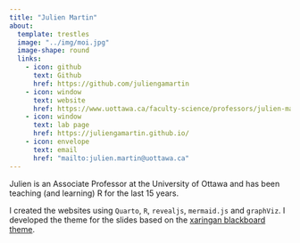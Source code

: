 ```yaml
---
title: "Julien Martin"
about:
  template: trestles
  image: "../img/moi.jpg"
  image-shape: round
  links:
    - icon: github
      text: Github
      href: https://github.com/juliengamartin
    - icon: window
      text: website
      href: https://www.uottawa.ca/faculty-science/professors/julien-martin
    - icon: window
      text: lab page
      href: https://juliengamartin.github.io/
    - icon: envelope
      text: email
      href: "mailto:julien.martin@uottawa.ca"
---
```


Julien is an Associate Professor at the University of Ottawa and has
been teaching (and learning) R for the last 15 years.

I created the websites using `Quarto`, `R`, `revealjs`, `mermaid.js` and
`graphViz`. I developed the theme for the slides based on the [xaringan
blackboard
theme](https://github.com/juancarloscastillo/xaringan-themes-blackboard).

